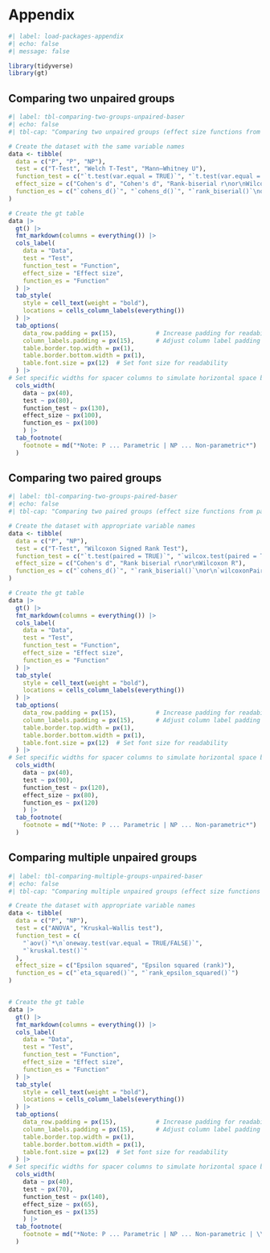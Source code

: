 # Appendix {#sec-appendix .unnumbered .unlisted}

```r
#| label: load-packages-appendix
#| echo: false
#| message: false

library(tidyverse)
library(gt)
```

## Comparing two unpaired groups {#sec-comparing-two-unpaired-groups}

```r
#| label: tbl-comparing-two-groups-unpaired-baser
#| echo: false
#| tbl-cap: "Comparing two unpaired groups (effect size functions from package `effectsize`, except for `wilcoxonR()` from `rcompanion`"

# Create the dataset with the same variable names
data <- tibble(
  data = c("P", "P", "NP"),
  test = c("T-Test", "Welch T-Test", "Mann–Whitney U"),
  function_test = c("`t.test(var.equal = TRUE)`", "`t.test(var.equal = FALSE)`", "`wilcox.test(paired = FALSE)`"),
  effect_size = c("Cohen's d", "Cohen's d", "Rank-biserial r\nor\nWilcoxon R"),
  function_es = c("`cohens_d()`", "`cohens_d()`", "`rank_biserial()`\nor\n`wilcoxonR()`")
)

# Create the gt table
data |> 
  gt() |>
  fmt_markdown(columns = everything()) |>
  cols_label(
    data = "Data",
    test = "Test",
    function_test = "Function",
    effect_size = "Effect size",
    function_es = "Function"
  ) |>
  tab_style(
    style = cell_text(weight = "bold"),
    locations = cells_column_labels(everything())
  ) |>
  tab_options(
    data_row.padding = px(15),           # Increase padding for readability
    column_labels.padding = px(15),      # Adjust column label padding
    table.border.top.width = px(1),
    table.border.bottom.width = px(1),
    table.font.size = px(12)  # Set font size for readability
  ) |>
# Set specific widths for spacer columns to simulate horizontal space between main columns
  cols_width(
    data ~ px(40),
    test ~ px(80),
    function_test ~ px(130),
    effect_size ~ px(100),
    function_es ~ px(100)
    ) |>
  tab_footnote(
    footnote = md("*Note: P ... Parametric | NP ... Non-parametric*")
  )
```

## Comparing two paired groups {#sec-comparing-two-paired-groups}

```r
#| label: tbl-comparing-two-groups-paired-baser
#| echo: false
#| tbl-cap: "Comparing two paired groups (effect size functions from package `effectsize`, except for `wilcoxonR()` from `rcompanion`"

# Create the dataset with appropriate variable names
data <- tibble(
  data = c("P", "NP"),
  test = c("T-Test", "Wilcoxon Signed Rank Test"),
  function_test = c("`t.test(paired = TRUE)`", "`wilcox.test(paired = TRUE)`"),
  effect_size = c("Cohen's d", "Rank biserial r\nor\nWilcoxon R"),
  function_es = c("`cohens_d()`", "`rank_biserial()`\nor\n`wilcoxonPairedR()`")
)

# Create the gt table
data |> 
  gt() |>
  fmt_markdown(columns = everything()) |>
  cols_label(
    data = "Data",
    test = "Test",
    function_test = "Function",
    effect_size = "Effect size",
    function_es = "Function"
  ) |>
  tab_style(
    style = cell_text(weight = "bold"),
    locations = cells_column_labels(everything())
  ) |>
  tab_options(
    data_row.padding = px(15),           # Increase padding for readability
    column_labels.padding = px(15),      # Adjust column label padding
    table.border.top.width = px(1),
    table.border.bottom.width = px(1),
    table.font.size = px(12)  # Set font size for readability
  ) |>
# Set specific widths for spacer columns to simulate horizontal space between main columns
  cols_width(
    data ~ px(40),
    test ~ px(90),
    function_test ~ px(120),
    effect_size ~ px(80),
    function_es ~ px(120)
    ) |>
  tab_footnote(
    footnote = md("*Note: P ... Parametric | NP ... Non-parametric*")
  )
```

## Comparing multiple unpaired groups {#sec-comparing-multiple-unpaired-groups}

```r
#| label: tbl-comparing-multiple-groups-unpaired-baser
#| echo: false
#| tbl-cap: "Comparing multiple unpaired groups (effect size functions from package `effectsize`"

# Create the dataset with appropriate variable names
data <- tibble(
  data = c("P", "NP"),
  test = c("ANOVA", "Kruskal–Wallis test"),
  function_test = c(
    "`aov()`*\n`oneway.test(var.equal = TRUE/FALSE)`",
    "`kruskal.test()`"
  ),
  effect_size = c("Epsilon squared", "Epsilon squared (rank)"),
  function_es = c("`eta_squared()`", "`rank_epsilon_squared()`")
)


# Create the gt table
data |> 
  gt() |>
  fmt_markdown(columns = everything()) |>
  cols_label(
    data = "Data",
    test = "Test",
    function_test = "Function",
    effect_size = "Effect size",
    function_es = "Function"
  ) |>
  tab_style(
    style = cell_text(weight = "bold"),
    locations = cells_column_labels(everything())
  ) |>
  tab_options(
    data_row.padding = px(15),           # Increase padding for readability
    column_labels.padding = px(15),      # Adjust column label padding
    table.border.top.width = px(1),
    table.border.bottom.width = px(1),
    table.font.size = px(12)  # Set font size for readability
  ) |>
# Set specific widths for spacer columns to simulate horizontal space between main columns
  cols_width(
    data ~ px(40),
    test ~ px(70),
    function_test ~ px(140),
    effect_size ~ px(65),
    function_es ~ px(135)
    ) |>
  tab_footnote(
    footnote = md("*Note: P ... Parametric | NP ... Non-parametric | \\* assumes equal variances*")
  )
```
